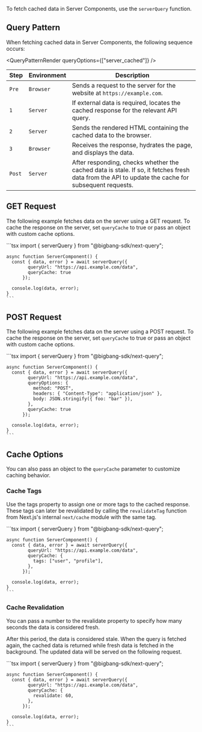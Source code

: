 To fetch cached data in Server Components, use the `serverQuery` function.

## Query Pattern

When fetching cached data in Server Components, the following sequence occurs:

<QueryPatternRender queryOptions={["server_cached"]} />

| Step   | Environment | Description                                                                                                                                       |
| ------ | ----------- | ------------------------------------------------------------------------------------------------------------------------------------------------- |
| `Pre`  | `Browser`   | Sends a request to the server for the website at `https://example.com`.                                                                           |
| `1`    | `Server`    | If external data is required, locates the cached response for the relevant API query.                                                             |
| `2`    | `Server`    | Sends the rendered HTML containing the cached data to the browser.                                                                                |
| `3`    | `Browser`   | Receives the response, hydrates the page, and displays the data.                                                                                  |
| `Post` | `Server`    | After responding, checks whether the cached data is stale. If so, it fetches fresh data from the API to update the cache for subsequent requests. |

## GET Request

The following example fetches data on the server using a GET request.
To cache the response on the server, set `queryCache` to true or pass an object with custom cache options.

<TabsCodeBlock defaultValue="server-component">
  <TabItem value="server-component" label="Server Component">
    ```tsx
    import { serverQuery } from "@bigbang-sdk/next-query";

    async function ServerComponent() {
      const { data, error } = await serverQuery({
            queryUrl: "https://api.example.com/data",
            queryCache: true
          });

      console.log(data, error);
    }
    ```

  </TabItem>
</TabsCodeBlock>

## POST Request

The following example fetches data on the server using a POST request.
To cache the response on the server, set `queryCache` to true or pass an object with custom cache options.

<TabsCodeBlock defaultValue="server-component">
  <TabItem value="server-component" label="Server Component">
    ```tsx
    import { serverQuery } from "@bigbang-sdk/next-query";

    async function ServerComponent() {
      const { data, error } = await serverQuery({
            queryUrl: "https://api.example.com/data",
            queryOptions: {
              method: "POST",
              headers: { "Content-Type": "application/json" },
              body: JSON.stringify({ foo: "bar" }),
            },
            queryCache: true
          });

      console.log(data, error);
    }
    ```

  </TabItem>
</TabsCodeBlock>

## Cache Options

You can also pass an object to the `queryCache` parameter to customize caching behavior.

### Cache Tags

Use the tags property to assign one or more tags to the cached response.
These tags can later be revalidated by calling the `revalidateTag` function from Next.js's internal `next/cache` module with the same tag.

<TabsCodeBlock defaultValue="server-component">
  <TabItem value="server-component" label="Server Component">
    ```tsx
    import { serverQuery } from "@bigbang-sdk/next-query";

    async function ServerComponent() {
      const { data, error } = await serverQuery({
            queryUrl: "https://api.example.com/data",
            queryCache: {
              tags: ["user", "profile"],
            },
          });

      console.log(data, error);
    }
    ```

  </TabItem>
</TabsCodeBlock>

### Cache Revalidation

You can pass a number to the revalidate property to specify how many seconds the data is considered fresh.

After this period, the data is considered stale. When the query is fetched again, the cached data is returned while fresh data is fetched in the background.
The updated data will be served on the following request.

<TabsCodeBlock defaultValue="server-component">
  <TabItem value="server-component" label="Server Component">
    ```tsx
    import { serverQuery } from "@bigbang-sdk/next-query";

    async function ServerComponent() {
      const { data, error } = await serverQuery({
            queryUrl: "https://api.example.com/data",
            queryCache: {
              revalidate: 60,
            },
          });

      console.log(data, error);
    }
    ```

  </TabItem>
</TabsCodeBlock>
